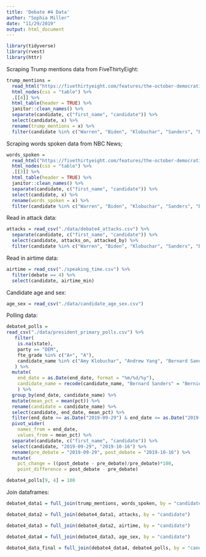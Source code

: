 ```yaml
---
title: 'Debate #4 Data'
author: "Sophia Miller"
date: "11/29/2019"
output: html_document
---
```


```r
library(tidyverse)
library(rvest)
library(httr)
```

Scraping Trump mentions data from FiveThirtyEight:

```r
trump_mentions = 
  read_html("https://fivethirtyeight.com/features/the-october-democratic-debate-in-6-charts/") %>%
  html_nodes(css = "table") %>% 
  .[[4]] %>% 
  html_table(header = TRUE) %>% 
  janitor::clean_names() %>% 
  separate(candidate, c("first_name", "candidate")) %>% 
  select(candidate, x) %>% 
  rename(trump_mentions = x) %>% 
  filter(candidate %in% c("Warren", "Biden", "Klobuchar", "Sanders", "Buttigieg", "Harris", "Booker", "Yang", "Castro", "Gabbard"))
```

Scraping words spoken data from NBC News;

```r
words_spoken = 
  read_html("https://fivethirtyeight.com/features/the-october-democratic-debate-in-6-charts/") %>%
  html_nodes(css = "table") %>% 
  .[[3]] %>% 
  html_table(header = TRUE) %>% 
  janitor::clean_names() %>% 
  separate(candidate, c("first_name", "candidate")) %>%
  select(candidate, x) %>% 
  rename(words_spoken = x) %>% 
  filter(candidate %in% c("Warren", "Biden", "Klobuchar", "Sanders", "Buttigieg", "Harris", "Booker", "Yang", "Castro", "Gabbard"))
```

Read in attack data:

```r
attacks = read_csv("./data/debate4_attacks.csv") %>% 
  separate(candidate, c("first_name", "candidate")) %>%
  select(candidate, attacks_on, attacked_by) %>%
  filter(candidate %in% c("Warren", "Biden", "Klobuchar", "Sanders", "Buttigieg", "Harris", "Booker", "Yang", "Castro", "Gabbard"))
```

Read in airtime data:

```r
airtime = read_csv("./speaking_time.csv") %>% 
  filter(debate == 4) %>% 
  select(candidate, airtime_min)
```
Candidate age and sex:

```r
age_sex = read_csv("./data/candidate_age_sex.csv")
```

Polling data: 

```r
debate4_polls = 
read_csv("./data/president_primary_polls.csv") %>%
   filter(
    is.na(state), 
    party == "DEM",
    fte_grade %in% c("A+", "A"),
    candidate_name %in% c("Amy Klobuchar", "Andrew Yang", "Bernard Sanders", "Elizabeth Warren", "Joseph R. Biden Jr.", "Julián Castro", "Kamala D. Harris", "Pete Buttigieg", "Cory A. Booker", "Tulsi Gabbard")
   ) %>% 
  mutate(
    end_date = as.Date(end_date, format = "%m/%d/%y"),
    candidate_name = recode(candidate_name, "Bernard Sanders" = "Bernie Sanders", "Joseph R. Biden Jr." = "Joe Biden", "Kamala D. Harris" = "Kamala Harris", "Cory A. Booker" = "Cory Booker")
    ) %>% 
  group_by(end_date, candidate_name) %>% 
  mutate(mean_pct = mean(pct)) %>% 
  rename(candidate = candidate_name) %>% 
  select(candidate, end_date, mean_pct) %>% 
  filter(end_date >= as.Date("2019-09-29") & end_date <= as.Date("2019-10-16")) %>% 
  pivot_wider(
    names_from = end_date,
    values_from = mean_pct) %>%
  separate(candidate, c("first_name", "candidate")) %>%
  select(candidate, "2019-09-29", "2019-10-16") %>% 
  rename(pre_debate = "2019-09-29", post_debate = "2019-10-16") %>% 
  mutate(
    pct_change = ((post_debate - pre_debate)/pre_debate)*100,
    point_difference = post_debate - pre_debate) 

debate4_polls[9, 4] = 100
```


Join dataframes:

```r
debate4_data1 = full_join(trump_mentions, words_spoken, by = "candidate")

debate4_data2 = full_join(debate4_data1, attacks, by = "candidate")

debate4_data3 = full_join(debate4_data2, airtime, by = "candidate")

debate4_data4 = full_join(debate4_data3, age_sex, by = "candidate")

debate4_data_final = full_join(debate4_data4, debate4_polls, by = "candidate")
```


